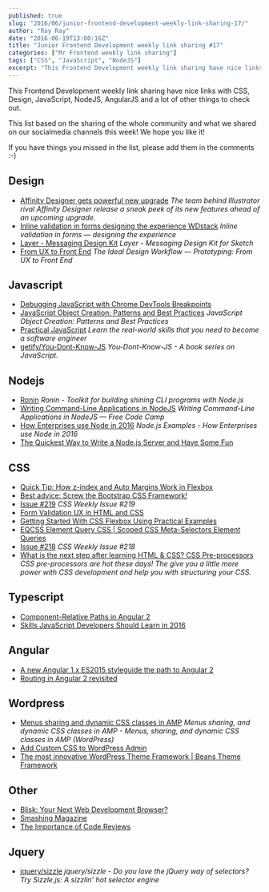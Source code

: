 ```yaml
---
published: true
slug: "2016/06/junior-frontend-development-weekly-link-sharing-17/"
author: "Ray Ray"
date: "2016-06-19T13:00:16Z"
title: "Junior Frontend Development weekly link sharing #17"
categories: ["Mr Frontend weekly link sharing"]
tags: ["CSS", "JavaScript", "NodeJS"]
excerpt: "This Frontend Development weekly link sharing have nice links with CSS, Design, JavaScript, NodeJS,..."
---
```


This Frontend Development weekly link sharing have nice links with CSS, Design, JavaScript, NodeJS, AngularJS and a lot of other things to check out.

This list based on the sharing of the whole community and what we shared on our socialmedia channels this week! We hope you like it!

If you have things you missed in the list, please add them in the comments :-)

## Design

* [Affinity Designer gets powerful new upgrade](http://www.creativebloq.com/software/affinity-designer-gets-powerful-new-upgrade-61620760 "Affinity Designer gets powerful new upgrade") _The team behind Illustrator rival Affinity Designer release a sneak peek of its new features ahead of an upcoming upgrade._
* [Inline validation in forms designing the experience WDstack](http://buff.ly/1YoWUnX "Inline validation in forms designing the experience WDstack") _Inline validation in forms — designing the experience_
* [Layer - Messaging Design Kit](http://buff.ly/1UQmsoc "Layer - Messaging Design Kit") _Layer - Messaging Design Kit for Sketch_
* [From UX to Front End](http://buff.ly/25QGc6J "The Ideal Design Workflow Prototyping: From UX to Front End") _The Ideal Design Workflow — Prototyping: From UX to Front End_

## Javascript

* [Debugging JavaScript with Chrome DevTools Breakpoints](http://buff.ly/1XZ7OCh "Debugging JavaScript with Chrome DevTools Breakpoints")
* [JavaScript Object Creation: Patterns and Best Practices](http://buff.ly/1VSvBBZ "JavaScript Object Creation: Patterns and Best Practices") _JavaScript Object Creation: Patterns and Best Practices_
* [Practical JavaScript](http://watchandcode.com/courses/practical-javascript "Practical JavaScript") _Learn the real-world skills that you need to become a software engineer_
* [getify/You-Dont-Know-JS](https://github.com/getify/You-Dont-Know-JS/blob/master/README.md#you-dont-know-js-book-series "getify/You-Dont-Know-JS") _You-Dont-Know-JS - A book series on JavaScript._

## Nodejs

* [Ronin](http://buff.ly/1UmCWat "Ronin - Toolkit for building shining CLI programs with Node.js") _Ronin - Toolkit for building shining CLI programs with Node.js_
* [Writing Command-Line Applications in NodeJS](http://buff.ly/1W31KH2 "Writing Command-Line Applications in NodeJS Free Code Camp") _Writing Command-Line Applications in NodeJS — Free Code Camp_
* [How Enterprises use Node in 2016](http://buff.ly/1Uu4kVl "Node.js Examples - How Enterprises use Node in 2016 | @RisingStack") _Node.js Examples - How Enterprises use Node in 2016_
* [The Quickest Way to Write a Node.js Server and Have Some Fun](http://buff.ly/1UwSrKk "The Quickest Way to Write a Node.js Server and Have Some Fun")

## CSS

* [Quick Tip: How z-index and Auto Margins Work in Flexbox](http://buff.ly/1USaKfD "Quick Tip: How z-index and Auto Margins Work in Flexbox")
* [Best advice: Screw the Bootstrap CSS Framework!](http://buff.ly/1XWem4H "Best advice: Screw the Bootstrap CSS Framework!")
* [Issue #219](http://buff.ly/1Uu4tbv "Issue #219") _CSS Weekly Issue #219_
* [Form Validation UX in HTML and CSS](http://buff.ly/28AS8bv "Form Validation UX in HTML and CSS | CSS-Tricks")
* [Getting Started With CSS Flexbox Using Practical Examples](http://buff.ly/1VSvHJI "Getting Started With CSS Flexbox Using Practical Examples")
* [EQCSS Element Query CSS | Scoped CSS Meta-Selectors Element Queries](http://buff.ly/1L7uUSb "EQCSS Element Query CSS | Scoped CSS Meta-Selectors Element Queries")
* [Issue #218](http://buff.ly/1riAMyj "Issue #218") _CSS Weekly Issue #218_
* [What is the next step after learning HTML & CSS? CSS Pre-processors](https://mrfrontend.org/2016/06/next-step-learning-html-css-pre-processors/ "What is the next step after learning HTML & CSS? CSS Pre-processors") _CSS pre-processors are hot these days! The give you a little more power with CSS development and help you with structuring your CSS._

## Typescript

* [Component-Relative Paths in Angular 2](http://buff.ly/25Z5GP9 "Component-Relative Paths in Angular 2")
* [Skills JavaScript Developers Should Learn in 2016](http://buff.ly/1UyFcIV "Skills JavaScript Developers Should Learn in 2016 | Codementor")

## Angular

* [A new Angular 1.x ES2015 styleguide the path to Angular 2](http://buff.ly/1Pnd4XH "A new Angular 1.x ES2015 styleguide the path to Angular 2")
* [Routing in Angular 2 revisited](http://buff.ly/1UTwkgU "Routing in Angular 2 revisited")

## Wordpress

* [Menus sharing and dynamic CSS classes in AMP](http://buff.ly/25Z6ovV "Menus sharing and dynamic CSS classes in AMP") _Menus sharing, and dynamic CSS classes in AMP - Menus, sharing, and dynamic CSS classes in AMP (WordPress)_
* [Add Custom CSS to WordPress Admin](http://buff.ly/1Uup2nY "Add Custom CSS to WordPress Admin")
* [The most innovative WordPress Theme Framework | Beans Theme Framework](http://buff.ly/1U7TWPn "The most innovative WordPress Theme Framework | Beans Theme Framework")

## Other

* [Blisk: Your Next Web Development Browser?](http://buff.ly/1XWdWuZ "Blisk: Your Next Web Development Browser?")
* [Smashing Magazine](https://www.smashingmagazine.com/2016/06/designing-modular-ui-systems-via-style-guide-driven-development/ "Smashing Magazine")
* [The Importance of Code Reviews](http://buff.ly/1PSEydh "The Importance of Code Reviews")

## Jquery

* [jquery/sizzle](http://buff.ly/1Xiv51a "jquery/sizzle") _jquery/sizzle - Do you love the jQuery way of selectors? Try Sizzle.js: A sizzlin' hot selector engine_